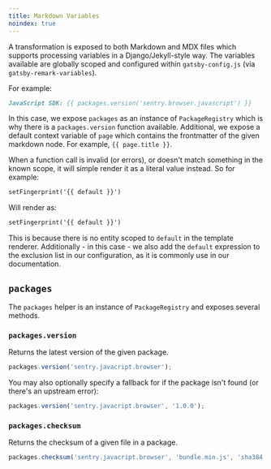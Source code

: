```yaml
---
title: Markdown Variables
noindex: true
---
```


A transformation is exposed to both Markdown and MDX files which supports processing variables in a Django/Jekyll-style way. The variables available are globally scoped and configured within `gatsby-config.js` (via `gatsby-remark-variables`).

For example:

```markdown
JavaScript SDK: {{ packages.version('sentry.browser.javascript') }}
```

In this case, we expose `packages` as an instance of `PackageRegistry` which is why there is a `packages.version` function available. Additional, we expose a default context variable of `page` which contains the frontmatter of the given markdown node. For example, `{{ page.title }}`.

When a function call is invalid (or errors), or doesn't match something in the known scope, it will simple render it as a literal value instead. So for example:

```markdown
setFingerprint('{{ default }}')
```

Will render as:

```markdown
setFingerprint('{{ default }}')
```

This is because there is no entity scoped to `default` in the template renderer. Additionally - in this case - we also add the `default` expression to the exclusion list in our configuration, as it is commonly use in our documentation.

## `packages`

The `packages` helper is an instance of `PackageRegistry` and exposes several methods.

### `packages.version`

Returns the latest version of the given package.

```javascript
packages.version('sentry.javacript.browser');
```

You may also optionally specify a fallback for if the package isn't found (or there's an upstream error):

```javascript
packages.version('sentry.javacript.browser', '1.0.0');
```

### `packages.checksum`

Returns the checksum of a given file in a package.

```javascript
packages.checksum('sentry.javacript.browser', 'bundle.min.js', 'sha384');
```
